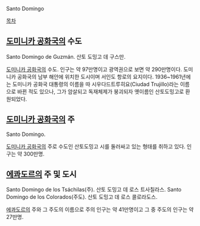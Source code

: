 Santo Domingo

[[목차]]
== [[도미니카 공화국]]의 수도 ==
Santo Domingo de Guzmán. 산토 도밍고 데 구스만.

[[도미니카 공화국]]의 수도. 인구는 약 97만명이고 광역권으로 보면 약 290만명이다. 도미니카 공화국의 남부 해안에 위치한 도시이며 서인도 항로의 요지이다. 1936~1961년에는 도미니카 공화국 대통령의 이름을 따 시우다드트루히요(Ciudad Trujillo)라는 이름으로 바뀐 적도 있으나, 그가 암살되고 독재체제가 붕괴되자 옛이름인 산토도밍고로 환원되었다.

== [[도미니카 공화국]]의 주 ==
Santo Domingo.

[[도미니카 공화국]]의 주로 수도인 산토도밍고 시를 둘러싸고 있는 형태를 취하고 있다. 인구는 약 300만명.

== [[에콰도르]]의 주 및 도시 ==
Santo Domingo de los Tsáchilas(주). 산토 도밍고 데 로스 트사칠라스.
Santo Domingo de los Colorados(주도). 산토 도밍고 데 로스 콜로라도스.

[[에콰도르]]의 주와 그 주도의 이름으로 주의 인구는 약 41만명이고 그 중 주도의 인구는 약 27만명.
